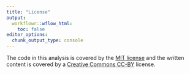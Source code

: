```yaml
---
title: "License"
output:
  workflowr::wflow_html:
    toc: false
editor_options:
  chunk_output_type: console
---
```


The code in this analysis is covered by the [MIT license][mit] and the written
content is covered by a [Creative Commons CC-BY][cc] license.

[mit]: https://choosealicense.com/licenses/mit/ "MIT License"
[cc]: https://choosealicense.com/licenses/cc-by-4.0/ "CC-BY License"
